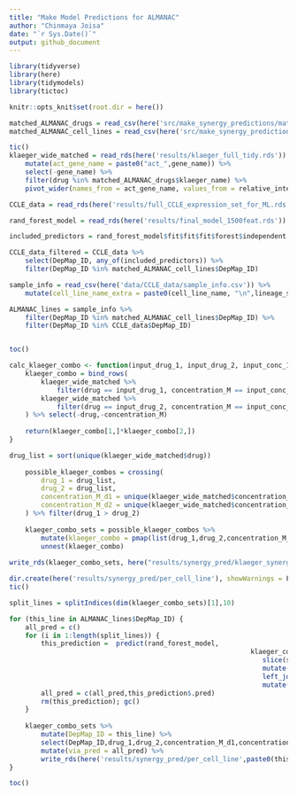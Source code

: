 ```yaml
---
title: "Make Model Predictions for ALMANAC"
author: "Chinmaya Joisa"
date: "`r Sys.Date()`"
output: github_document
---
```


```r
library(tidyverse)
library(here)
library(tidymodels)
library(tictoc)

knitr::opts_knit$set(root.dir = here())
```

```r
matched_ALMANAC_drugs = read_csv(here('src/make_synergy_predictions/matched_ALMANAC_drugs.csv'))
matched_ALMANAC_cell_lines = read_csv(here('src/make_synergy_predictions/matched_ALMANAC_cell_lines.csv'))

tic()
klaeger_wide_matched = read_rds(here('results/klaeger_full_tidy.rds')) %>%
	mutate(act_gene_name = paste0("act_",gene_name)) %>%
	select(-gene_name) %>% 
	filter(drug %in% matched_ALMANAC_drugs$klaeger_name) %>% 
	pivot_wider(names_from = act_gene_name, values_from = relative_intensity)

CCLE_data = read_rds(here('results/full_CCLE_expression_set_for_ML.rds'))

rand_forest_model = read_rds(here('results/final_model_1500feat.rds'))

included_predictors = rand_forest_model$fit$fit$fit$forest$independent.variable.names

CCLE_data_filtered = CCLE_data %>%
	select(DepMap_ID, any_of(included_predictors)) %>% 
	filter(DepMap_ID %in% matched_ALMANAC_cell_lines$DepMap_ID)

sample_info = read_csv(here('data/CCLE_data/sample_info.csv')) %>%
	mutate(cell_line_name_extra = paste0(cell_line_name, "\n",lineage_subtype, "\n",lineage_sub_subtype))

ALMANAC_lines = sample_info %>% 
	filter(DepMap_ID %in% matched_ALMANAC_cell_lines$DepMap_ID) %>% 
	filter(DepMap_ID %in% CCLE_data$DepMap_ID)


toc()
```

```r

calc_klaeger_combo <- function(input_drug_1, input_drug_2, input_conc_1, input_conc_2) {
	klaeger_combo = bind_rows(
		klaeger_wide_matched %>% 
			filter(drug == input_drug_1, concentration_M == input_conc_1),
		klaeger_wide_matched %>% 
			filter(drug == input_drug_2, concentration_M == input_conc_2)
	) %>% select(-drug,-concentration_M)
	
	return(klaeger_combo[1,]*klaeger_combo[2,])
}

drug_list = sort(unique(klaeger_wide_matched$drug))
	
	possible_klaeger_combos = crossing(
		drug_1 = drug_list,
		drug_2 = drug_list,
		concentration_M_d1 = unique(klaeger_wide_matched$concentration_M),
		concentration_M_d2 = unique(klaeger_wide_matched$concentration_M)
	) %>% filter(drug_1 > drug_2)
	
	klaeger_combo_sets = possible_klaeger_combos %>% 
		mutate(klaeger_combo = pmap(list(drug_1,drug_2,concentration_M_d1,concentration_M_d2),calc_klaeger_combo)) %>%
		unnest(klaeger_combo)
		
write_rds(klaeger_combo_sets, here("results/synergy_pred/klaeger_synergy_combos_simple.rds"))

```


```r
dir.create(here('results/synergy_pred/per_cell_line'), showWarnings = F)
tic()

split_lines = splitIndices(dim(klaeger_combo_sets)[1],10)

for (this_line in ALMANAC_lines$DepMap_ID) {
	all_pred = c()
	for (i in 1:length(split_lines)) {
		this_prediction =  predict(rand_forest_model,
															 klaeger_combo_sets %>%
															 	slice(split_lines[[i]]) %>%
															 	mutate(DepMap_ID = this_line) %>%
															 	left_join(CCLE_data_filtered) %>%
															 	mutate(klaeger_conc = NA, imputed_viability = NA,depmap_id = NA,drug=NA))
		all_pred = c(all_pred,this_prediction$.pred)
		rm(this_prediction); gc()
	}
	
	klaeger_combo_sets %>%
		mutate(DepMap_ID = this_line) %>%	
		select(DepMap_ID,drug_1,drug_2,concentration_M_d1,concentration_M_d2) %>%
		mutate(via_pred = all_pred) %>%
		write_rds(here('results/synergy_pred/per_cell_line',paste0(this_line,'.rds')), compress = 'gz')
}

toc()
```
